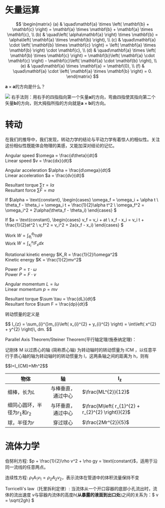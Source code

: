 

# 矢量运算

$$
\begin{matrix}
(a) & \quad\mathbf{a} \times \left( \mathbf{b} + \mathbf{c} \right) = \mathbf{a} \times \mathbf{b} + \mathbf{a} \times \mathbf{c}, \\
(b) & \quad\left( \alpha\mathbf{a} \right) \times \mathbf{b} = \alpha\left( \mathbf{a} \times \mathbf{b} \right), \\
(c) & \quad\mathbf{a} \cdot \left( \mathbf{b} \times \mathbf{c} \right) = \left( \mathbf{a} \times \mathbf{b} \right) \cdot \mathbf{c}, \\
(d) & \quad\mathbf{a} \times \left( \mathbf{b} \times \mathbf{c} \right) = \mathbf{b}\left( \mathbf{a} \cdot \mathbf{c} \right) - \mathbf{c}\left( \mathbf{a} \cdot \mathbf{b} \right), \\
(e) & \quad\mathbf{a} \times \mathbf{a} = \mathbf{0}, \\
(f) & \quad\mathbf{a} \cdot \left( \mathbf{a} \times \mathbf{b} \right) = 0.
\end{matrix}
$$

$\mathbf{a} \times \mathbf{a}$的方向是什么？

<ReciteHidden>

![](vector-right-hand-rule.png)
右手法则：用右手的四指指向第一个矢量$\mathbf{a}$的方向，弯曲四指使其指向第二个矢量$\mathbf{b}$的方向，则大拇指所指的方向就是$\mathbf{a} \times \mathbf{b}$的方向。

</ReciteHidden>


# 转动

在我们的推导中，我们发现，转动力学的结论与平动力学有着惊人的相似性。关注这份相似性既能体会物理的美感，又能加深对结论的记忆。

Angular speed $\omega = \frac{d\theta}{dt}$  
Linear speed $v = \frac{dx}{dt}$

Angular acceleration $\alpha = \frac{d\omega}{dt}$  
Linear acceleration $a = \frac{dv}{dt}$

Resultant torque $\sum \tau = I\alpha$  
Resultant force $\sum F = ma$

If $\alpha = \text{constant}, 
\begin{cases} 
\omega_f = \omega_i + \alpha t \\
\theta_f - \theta_i = \omega_i t + \frac{1}{2}\alpha t^2 \\
\omega_f^2 = \omega_i^2 + 2\alpha(\theta_f - \theta_i)
\end{cases}
$

If $a = \text{constant}, 
\begin{cases} 
v_f = v_i + at \\
x_f - x_i = v_i t + \frac{1}{2}at^2 \\
v_f^2 = v_i^2 + 2a(x_f - x_i)
\end{cases}
$

Work $W = \int_{\theta_i}^{\theta_f} \tau d\theta$  
Work $W = \int_{x_i}^{x_f} F_x dx$

Rotational kinetic energy $K_R = \frac{1}{2}I\omega^2$  
Kinetic energy $K = \frac{1}{2}mv^2$

Power $P = \tau \cdot \omega$  
Power $P = F \cdot v$

Angular momentum $L = I\omega$  
Linear momentum $p = mv$

Resultant torque $\sum \tau = \frac{dL}{dt}$  
Resultant force $\sum F = \frac{dp}{dt}$


转动惯量的定义是


<ReciteHidden>
$$
I_{z} = \sum_{i}^{}m_{i}\left( x_{i}^{2} + y_{i}^{2} \right) = \int\left( x^{2} + y^{2} \right)\, dm.
$$
</ReciteHidden>

Parallel Axis Theorem/Steiner Theorem(平行轴定理/施泰纳定理)：

记刚体 M 以过质心的轴 (简称质心轴) 为转动轴时的转动惯量为 ICM ，以任意平行于质心轴的轴为转动轴时的转动惯量为 I，这两条轴之间的距离为 h，则有

<ReciteHidden>
$$I=I_{CM}+Mh^2$$
</ReciteHidden>

| 物体                               |         轴         | $\mathbf{I}_{\mathbf{z}}$                         |
| ---------------------------------- | :----------------: | ------------------------------------------------- |
| 细棒，长为$L$                      | 与棒垂直，通过中心 | <ReciteHidden>$\frac{ML^{2}}{12}$</ReciteHidden>                               |
| 细同心圆环，半径为$r_{1}$和$r_{2}$ | 与环垂直，通过中心 | <ReciteHidden>$\frac{M\left( r_{1}^{2} + r_{2}^{2} \right)}{2}$</ReciteHidden> |
| 球，半径为$r$                      |      穿过球心      | <ReciteHidden>$\frac{2Mr^{2}}{5}$</ReciteHidden>                               |


# 流体力学

伯努利方程:  <ReciteHidden>$p + \frac{1}{2}\rho v^2 + \rho gy = \text{constant}$</ReciteHidden>，适用于沿同一流线的任意两点。

连续性方程:  <ReciteHidden>$\rho_1A_1v_1 = \rho_2A_2v_2$，表示流体在管道中的体积流量保持不变</ReciteHidden>

Torricelli's law（托里拆利定律）: 当流体从一个开口容器的底部小孔流出时，流体的流出速度 $v$与容器内流体的高度$h$(**从暴露的液面到出口处**)之间的关系为：<ReciteHidden>$ v = \sqrt{2gh} $</ReciteHidden>